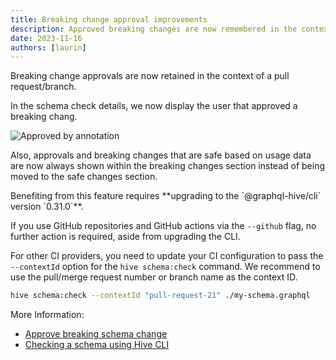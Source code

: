 ```yaml
---
title: Breaking change approval improvements
description: Approved breaking changes are now remembered in the context of a pull request/branch.
date: 2023-11-16
authors: [laurin]
---
```



Breaking change approvals are now retained in the context of a pull request/branch.

In the schema check details, we now display the user that approved a breaking chang.

![Approved by annotation](/changelog/2023-11-16-schema-check-breaking-change-approval-context/approved-by.png)

Also, approvals and breaking changes that are safe based on usage data are now always shown within
the breaking changes section instead of being moved to the safe changes section.

<Callout>
  Benefiting from this feature requires **upgrading to the `@graphql-hive/cli` version `0.31.0`**.
</Callout>

If you use GitHub repositories and GitHub actions via the `--github` flag, no further action is
required, aside from upgrading the CLI.

For other CI providers, you need to update your CI configuration to pass the `--contextId` option
for the `hive schema:check` command. We recommend to use the pull/merge request number or branch
name as the context ID.

```bash
hive schema:check --contextId "pull-request-21" ./my-schema.graphql
```

More Information:

- [Approve breaking schema change](/docs/features/schema-registry#approve-breaking-schema-changes)
- [Checking a schema using Hive CLI](/docs/api-reference/cli#check-a-schema)
